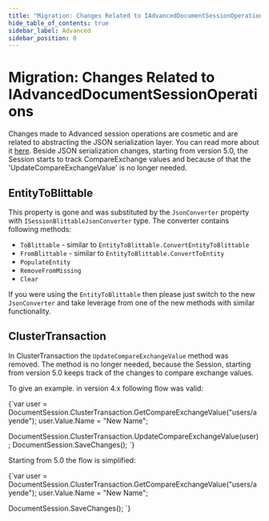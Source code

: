 ```yaml
---
title: "Migration: Changes Related to IAdvancedDocumentSessionOperations"
hide_table_of_contents: true
sidebar_label: Advanced
sidebar_position: 0
---
```



# Migration: Changes Related to IAdvancedDocumentSessionOperations

Changes made to Advanced session operations are cosmetic and are related to abstracting the JSON serialization layer. You can read more about it [here](../../../migration/client-api/conventions.mdx). Beside JSON serialization changes, starting from version 5.0, the Session starts to track CompareExchange values and because of that the 'UpdateCompareExchangeValue' is no longer needed.

## EntityToBlittable

This property is gone and was substituted by the `JsonConverter` property with `ISessionBlittableJsonConverter` type. The converter contains following methods:

- `ToBlittable` - similar to `EntityToBlittable.ConvertEntityToBlittable`
- `FromBlittable` - similar to `EntityToBlittable.ConvertToEntity`
- `PopulateEntity`
- `RemoveFromMissing`
- `Clear`

If you were using the `EntityToBlittable` then please just switch to the new `JsonConverter` and take leverage from one of the new methods with similar functionality.



## ClusterTransaction

In ClusterTransaction the `UpdateCompareExchangeValue` method was removed. The method is no longer needed, because the Session, starting from version 5.0 keeps track of the changes to compare exchange values.

To give an example. in version 4.x following flow was valid:

<TabItem value="csharp" label="csharp">
<CodeBlock language="csharp">
{`var user = DocumentSession.ClusterTransaction.GetCompareExchangeValue<User>("users/ayende");
user.Value.Name = "New Name";

DocumentSession.ClusterTransaction.UpdateCompareExchangeValue(user);
DocumentSession.SaveChanges();
`}
</CodeBlock>
</TabItem>

Starting from 5.0 the flow is simplified:

<TabItem value="csharp" label="csharp">
<CodeBlock language="csharp">
{`var user = DocumentSession.ClusterTransaction.GetCompareExchangeValue<User>("users/ayende");
user.Value.Name = "New Name";

DocumentSession.SaveChanges();
`}
</CodeBlock>
</TabItem>


